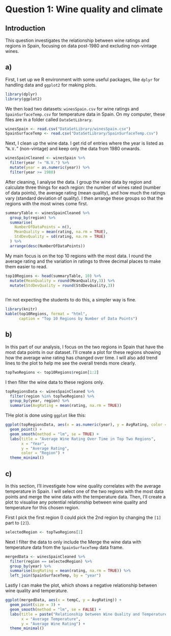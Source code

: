 # Question 1: Wine quality and climate 
  
## Introduction
  
This question investigates the relationship between wine ratings and regions in Spain, focusing on data post-1980 and excluding non-vintage wines.


## a)

First, I set up we R environment with some useful packages, like `dplyr` for handling data and `ggplot2` for making plots.

```r
library(dplyr)
library(ggplot2)
```

We then load two datasets: `winesSpain.csv` for wine ratings and `SpainSurfaceTemp.csv` for temperature data in Spain. On my computer, these files are in a folder called `DataSetLibrary`.

```r
winesSpain <- read.csv("DataSetLibrary/winesSpain.csv")
SpainSurfaceTemp <- read.csv("DataSetLibrary/SpainSurfaceTemp.csv")
```


Next, I clean up the wine data. I get rid of entries where the year is listed as "`N.V.`" (non-vintage) and keep only the data from 1980 onwards.

```r
winesSpainCleaned <- winesSpain %>%
  filter(year != "N.V.") %>% 
  mutate(year = as.numeric(year)) %>% 
  filter(year >= 1980)
```

After cleaning, I analyse the data. I group the wine data by region and calculate three things for each region: the number of wines rated (number of data points), the average rating (mean quality), and how much the ratings vary (standard deviation of quality). I then arrange these groups so that the regions with the most wines come first.


```r
summaryTable <- winesSpainCleaned %>%
  group_by(region) %>%
  summarise(
    NumberOfDataPoints = n(),
    MeanQuality = mean(rating, na.rm = TRUE),
    StdDevQuality = sd(rating, na.rm = TRUE)
  ) %>%
  arrange(desc(NumberOfDataPoints))
```



My main focus is on the top 10 regions with the most data. I round the average rating and the variation in ratings to three decimal places to make them easier to read.



```r
top10Regions <- head(summaryTable, 10) %>% 
  mutate(MeanQuality = round(MeanQuality,3)) %>% 
  mutate(StdDevQuality = round(StdDevQuality,3)) 
  
```


I'm not expecting the students to do this, a simpler way is fine.

```r
library(knitr)
kable(top10Regions, format = "html", 
      caption = "Top 10 Regions by Number of Data Points")

```

## b)

In this part of our analysis, I focus on the two regions in Spain that have the most data points in our dataset. I'll create a plot for these regions showing how the average wine rating has changed over time. I will also add trend lines to the plot to help me see the overall trends more clearly.

```r
topTwoRegions <- top10Regions$region[1:2]
```

I then filter the wine data to these regions only.

```r
topRegionsData <- winesSpainCleaned %>%
  filter(region %in% topTwoRegions) %>%
  group_by(year, region) %>%
  summarise(AvgRating = mean(rating, na.rm = TRUE))

```
THe plot is done using `ggplot` like this:

```r
ggplot(topRegionsData, aes(x = as.numeric(year), y = AvgRating, color = region)) +
  geom_point() +
  geom_smooth(method = "lm", se = TRUE) +
  labs(title = "Average Wine Rating Over Time in Top Two Regions",
       x = "Year",
       y = "Average Rating",
       color = "Region") +
  theme_minimal()

```

## c)

In this section, I'll investigate how wine quality correlates with the average temperature in Spain. I will select one of the two regions with the most data points and merge the wine data with the temperature data. Then, I'll create a plot to visualise any potential relationship between wine quality and temperature for this chosen region.

First I pick the first region (I could pick the 2nd region by changing the `[1]` part to `[2]`).

```r
selectedRegion <- topTwoRegions[1]
```

Next I filter the data to only include the Merge the wine data with temperature data from the `SpainSurfaceTemp` data frame.

```r
mergedData <- winesSpainCleaned %>%
  filter(region == selectedRegion) %>%
  group_by(year) %>%
  summarise(AvgRating = mean(rating, na.rm = TRUE)) %>%
  left_join(SpainSurfaceTemp, by = "year")

```
Lastly I can make the plot, which shows a negative relationship between wine quality and temperature.

```r

ggplot(mergedData, aes(x = tempC, y = AvgRating)) +
  geom_point(size = 3) +
  geom_smooth(method = "lm", se = FALSE) +
  labs(title = paste("Relationship between Wine Quality and Temperature in", selectedRegion),
       x = "Average Temperature",
       y = "Average Wine Rating") +
  theme_minimal()

```

